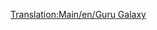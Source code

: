[[Translation:Main/en/Guru Galaxy]]
{{Template:Aircraft
|Name=Guru Galaxy
|Image=[[File:en/LockheedTristar.png|Guru Galaxy]]
|Cost=51.269 (102,538)
|Speed=947 kph (592 MPH)
|Annual=6.328 (12,656)
|Designed=1969
|Lifespan=20
|Capacity=240 passengers & 35 bags of mail
|Description=Three engined plane. High capacity.
|Real-lifeWikilink=Lockheed L-1011
|Real-life=Lockheed Tristar
}}